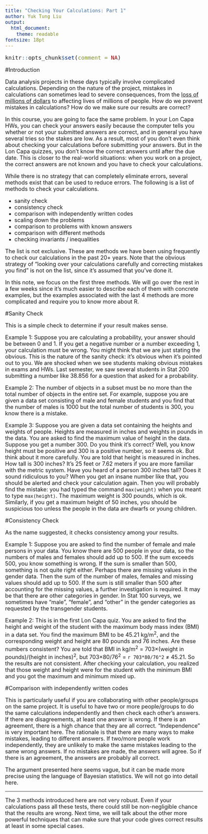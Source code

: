 ```yaml
---
title: "Checking Your Calculations: Part 1"
author: Yuk Tung Liu
output: 
  html_document:
    theme: readable
fontsize: 18pt
---
```

<!-- Written by Yuk Tung Liu -->
<style type="text/css">

body, td {
   font-size: 18px;
}
code.r{
  font-size: 18px;
}
pre {
  font-size: 18px
}
</style>

<!-- script type="text/x-mathjax-config">
MathJax.Hub.Config({
  TeX: { equationNumbers: { autoNumber: "all" } }
});
</script -->

```r
knitr::opts_chunk$set(comment = NA)
```

[//]: 

#Introduction

Data analysis projects in these days typically involve complicated calculations. Depending on the nature of the project, mistakes in calculations can sometimes lead to severe consequences, from the <a href="https://raygun.com/blog/2014/05/10-costly-software-errors-history/" target="_blank">loss of millions of dollars</a> to affecting lives of millions of people. How do we prevent mistakes in calculations? How do we make sure our results are correct? 

In this course, you are going to face the same problem. In your Lon Capa HWs, you can check your answers easily because the computer tells you whether or not your submitted answers are correct, and in general you have several tries so the stakes are low. As a result, most of you don't even think about checking your calculations before submitting your answers. But in the Lon Capa quizzes, you don't know the correct answers until after the due date. This is closer to the real-world situations: when you work on a project, the correct answers are not known and you have to check your calculations.

While there is no strategy that can completely eliminate errors, several methods exist that can be used to reduce errors. The following is a list of methods to check your calculations. 

- sanity check 
- consistency check
- comparison with independently written codes
- scaling down the problems
- comparison to problems with known answers
- comparison with different methods
- checking invariants / inequalities

The list is not exclusive. These are methods we have been using frequently to check our calculations in the past 20+ years. Note that the obvious strategy of "looking over your calculations carefully and correcting mistakes you find" is not on the list, since it's assumed that you've done it. 

In this note, we focus on the first three methods. We will go over the rest in a few weeks since it's much easier to describe each of them with concrete examples, but the examples associated with the last 4 methods are more complicated and require you to know more about R.

#Sanity Check

This is a simple check to determine if your result makes sense. 

Example 1: Suppose you are calculating a probability, your answer should be between 0 and 1. If you get a negative number or a number exceeding 1, your calculation must be wrong. You might think that we are just stating the obvious. This is the nature of the sanity check: it's obvious when it's pointed out to you. We are shocked when we see students making obvious mistakes in exams and HWs. Last semester, we saw several students in Stat 200 submitting a number like 38.856 for a question that asked for a probability.

Example 2: The number of objects in a subset must be no more than the total number of objects in the entire set. For example, suppose you are given a data set consisting of male and female students and you find that the number of males is 1000 but the total number of students is 300, you know there is a mistake.

Example 3: Suppose you are given a data set containing the heights and weights of people. Heights are measured in inches and weights in pounds in the data. You are asked to find the maximum value of height in the data. Suppose you get a number 300. Do you think it's correct? Well, you know height must be positive and 300 is a positive number, so it seems ok. But think about it more carefully. You are told that height is measured in inches. How tall is 300 inches? It's 25 feet or 7.62 meters if you are more familiar with the metric system. Have you heard of a person 300 inches tall? Does it sound ridiculous to you? When you get an insane number like that, you should be alerted and check your calculation again. Then you will probably find the mistake: you had typed the command `max(weight)` when you meant to type `max(height)`. The maximum weight is 300 pounds, which is ok. Similarly, if you get a maximum height of 50 inches, you should be suspicious too unless the people in the data are dwarfs or young children.

#Consistency Check

As the name suggested, it checks consistency among your results. 

Example 1: Suppose you are asked to find the number of female and male persons in your data. You know there are 500 people in your data, so the numbers of males and females should add up to 500. If the sum exceeds 500, you know something is wrong. If the sum is smaller than 500, something is not quite right either. Perhaps there are missing values in the gender data. Then the sum of the number of males, females and missing values should add up to 500. If the sum is still smaller than 500 after accounting for the missing values, a further investigation is required. It may be that there are other categories in gender. In Stat 100 surveys, we sometimes have "male", "female", and "other" in the gender categories as requested by the transgender students. 

Example 2: This is in the first Lon Capa quiz. You are asked to find the height and weight of the student with the maximum body mass index (BMI) in a data set. You find the maximum BMI to be 45.21 kg/m<sup>2</sup>, and the corresponding weight and height are 80 pounds and 76 inches. Are these numbers consistent? You are told that BMI in kg/m<sup>2</sup> = 703&times;(weight in pounds)/(height in inches)<sup>2</sup>, but 703&times;80/76<sup>2</sup> = `r 703*80/76^2` &ne; 45.21. So the results are not consistent. After checking your calculation, you realized that those weight and height were for the student with the minimum BMI and you got the maximum and minimum mixed up.

#Comparison with independently written codes

This is particularly useful if you are collaborating with other people/groups on the same project. It is useful to have two or more people/groups to do the same calculations independently and then check each other's answers. If there are disagreements, at least one answer is wrong. If there is an agreement, there is a high chance that they are all correct. "Independence" is very important here. The rationale is that there are many ways to make mistakes, leading to different answers. If two/more people work independently, they are unlikely to make the same mistakes leading to the same wrong answers. If no mistakes are made, the answers will agree. So if there is an agreement, the answers are probably all correct. 

The argument presented here seems vague, but it can be made more precise using the language of Bayesian statistics. We will not go into detail here.
<hr />

The 3 methods introduced here are not very robust. Even if your calculations pass all these tests, there could still be non-negligible chance that the results are wrong. Next time, we will talk about the other more powerful techniques that can make sure that your code gives correct results at least in some special cases.

<br />
<br />
<br />




